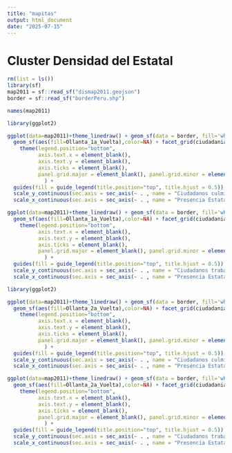 ```yaml
---
title: "mapitas"
output: html_document
date: "2025-07-15"
---
```


# Cluster Densidad del Estatal
```r
rm(list = ls())
library(sf)
map2011 = sf::read_sf("dismap2011.geojson")
border = sf::read_sf("borderPeru.shp")


```

```r
names(map2011)
```
```r
library(ggplot2)

ggplot(data=map2011)+theme_linedraw() + geom_sf(data = border, fill='white') +
  geom_sf(aes(fill=Ollanta_1a_Vuelta),color=NA) + facet_grid(ciudadania_educacion~presencia_estado) +
    theme(legend.position="bottom",
          axis.text.x = element_blank(),
          axis.text.y = element_blank(),
          axis.ticks = element_blank(),
          panel.grid.major = element_blank(), panel.grid.minor = element_blank()
            ) + 
  guides(fill = guide_legend(title.position="top", title.hjust = 0.5)) + 
  scale_y_continuous(sec.axis = sec_axis(~ . , name = "Ciudadanos culminan\n secundaria o más", breaks = NULL, labels = NULL)) +
  scale_x_continuous(sec.axis = sec_axis(~ . , name = "Presencia Estatal\n (dni/luz/agua/sis/essalud)", breaks = NULL, labels = NULL,))

```
```r
ggplot(data=map2011)+theme_linedraw() + geom_sf(data = border, fill='white') +
  geom_sf(aes(fill=Ollanta_1a_Vuelta),color=NA) + facet_grid(ciudadania_trabajo~presencia_estado) +
    theme(legend.position="bottom",
          axis.text.x = element_blank(),
          axis.text.y = element_blank(),
          axis.ticks = element_blank(),
          panel.grid.major = element_blank(), panel.grid.minor = element_blank()
            ) + 
  guides(fill = guide_legend(title.position="top", title.hjust = 0.5)) + 
  scale_y_continuous(sec.axis = sec_axis(~ . , name = "Ciudadanos trabajan\n como técnicos o más", breaks = NULL, labels = NULL)) +
  scale_x_continuous(sec.axis = sec_axis(~ . , name = "Presencia Estatal\n (dni/luz/agua/sis/essalud)", breaks = NULL, labels = NULL,))

```
```r
library(ggplot2)

ggplot(data=map2011)+theme_linedraw() + geom_sf(data = border, fill='white') +
  geom_sf(aes(fill=Ollanta_2a_Vuelta),color=NA) + facet_grid(ciudadania_educacion~presencia_estado) +
    theme(legend.position="bottom",
          axis.text.x = element_blank(),
          axis.text.y = element_blank(),
          axis.ticks = element_blank(),
          panel.grid.major = element_blank(), panel.grid.minor = element_blank()
            ) + 
  guides(fill = guide_legend(title.position="top", title.hjust = 0.5)) + 
  scale_y_continuous(sec.axis = sec_axis(~ . , name = "Ciudadanos culminan\n secundaria o más", breaks = NULL, labels = NULL)) +
  scale_x_continuous(sec.axis = sec_axis(~ . , name = "Presencia Estatal\n (dni/luz/agua/sis/essalud)", breaks = NULL, labels = NULL,))

```
```r
ggplot(data=map2011)+theme_linedraw() + geom_sf(data = border, fill='white') +
  geom_sf(aes(fill=Ollanta_2a_Vuelta),color=NA) + facet_grid(ciudadania_trabajo~presencia_estado) +
    theme(legend.position="bottom",
          axis.text.x = element_blank(),
          axis.text.y = element_blank(),
          axis.ticks = element_blank(),
          panel.grid.major = element_blank(), panel.grid.minor = element_blank()
            ) + 
  guides(fill = guide_legend(title.position="top", title.hjust = 0.5)) + 
  scale_y_continuous(sec.axis = sec_axis(~ . , name = "Ciudadanos trabajan\n como técnicos o más", breaks = NULL, labels = NULL)) +
  scale_x_continuous(sec.axis = sec_axis(~ . , name = "Presencia Estatal\n (dni/luz/agua/sis/essalud)", breaks = NULL, labels = NULL,))

```
